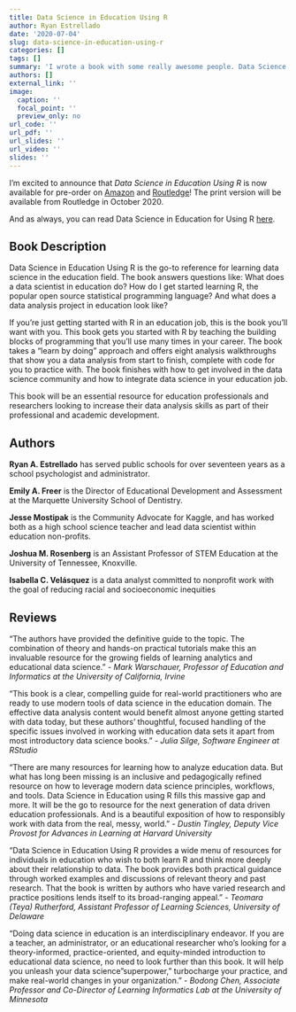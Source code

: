 ```yaml
---
title: Data Science in Education Using R
author: Ryan Estrellado
date: '2020-07-04'
slug: data-science-in-education-using-r
categories: []
tags: []
summary: 'I wrote a book with some really awesome people. Data Science in Education Using R is an open source book about learning R and data science in the education field. The print version is now available for pre-order and will be available from Routledge in October 2020.'
authors: []
external_link: ''
image:
  caption: ''
  focal_point: ''
  preview_only: no
url_code: ''
url_pdf: ''
url_slides: ''
url_video: ''
slides: ''
---
```


I'm excited to announce that *Data Science in Education Using R* is now available for pre-order on [Amazon](https://www.amazon.com/s?k=data+science+in+education+using+r&crid=3VV9C2C3NGGMY&sprefix=data+science+in+education%2Caps%2C204&ref=nb_sb_ss_i_1_25) and [Routledge](https://www.routledge.com/search?kw=data+science+in+education+using+R)! The print version will be available from Routledge in October 2020. 

And as always, you can read Data Science in Education for Using R [here](https://datascienceineducation.com). 

## Book Description 

Data Science in Education Using R is the go-to reference for learning data science in the education field. The book answers questions like: What does a data scientist in education do? How do I get started learning R, the popular open source statistical programming language? And what does a data analysis project in education look like?

If you’re just getting started with R in an education job, this is the book you’ll want with you. This book gets you started with R by teaching the building blocks of programming that you’ll use many times in your career. The book takes a "learn by doing" approach and offers eight analysis walkthroughs that show you a data analysis from start to finish, complete with code for you to practice with. The book finishes with how to get involved in the data science community and how to integrate data science in your education job.

This book will be an essential resource for education professionals and researchers looking to increase their data analysis skills as part of their professional and academic development.

## Authors 

**Ryan A. Estrellado** has served public schools for over seventeen years as a school psychologist and administrator.

**Emily A. Freer** is the Director of Educational Development and Assessment at the Marquette University School of Dentistry.

**Jesse Mostipak** is the Community Advocate for Kaggle, and has worked both as a high school science teacher and lead data scientist within education non-profits.

**Joshua M. Rosenberg** is an Assistant Professor of STEM Education at the University of Tennessee, Knoxville.

**Isabella C. Velásquez** is a data analyst committed to nonprofit work with the goal of reducing racial and socioeconomic inequities

## Reviews

"The authors have provided the definitive guide to the topic. The combination of theory and hands-on practical tutorials make this an invaluable resource for the growing fields of learning analytics and educational data science." *- Mark Warschauer, Professor of Education and Informatics at the University of California, Irvine*

"This book is a clear, compelling guide for real-world practitioners who are ready to use modern tools of data science in the education domain. The effective data analysis content would benefit almost anyone getting started with data today, but these authors' thoughtful, focused handling of the specific issues involved in working with education data sets it apart from most introductory data science books." *- Julia Silge, Software Engineer at RStudio*

"There are many resources for learning how to analyze education data. But what has long been missing is an inclusive and pedagogically refined resource on how to leverage modern data science principles, workflows, and tools. Data Science in Education using R fills this massive gap and more. It will be the go to resource for the next generation of data driven education professionals. And is a beautiful exposition of how to responsibly work with data from the real, messy, world." *- Dustin Tingley, Deputy Vice Provost for Advances in Learning at Harvard University*

"Data Science in Education Using R provides a wide menu of resources for individuals in education who wish to both learn R and think more deeply about their relationship to data. The book provides both practical guidance through worked examples and discussions of relevant theory and past research. That the book is written by authors who have varied research and practice positions lends itself to its broad-ranging appeal." *- Teomara (Teya) Rutherford, Assistant Professor of Learning Sciences, University of Delaware*

"Doing data science in education is an interdisciplinary endeavor. If you are a teacher, an administrator, or an educational researcher who's looking for a theory-informed, practice-oriented, and equity-minded introduction to educational data science, no need to look further than this book. It will help you unleash your data science "superpower," turbocharge your practice, and make real-world changes in your organization." *- Bodong Chen, Associate Professor and Co-Director of Learning Informatics Lab at the University of Minnesota*